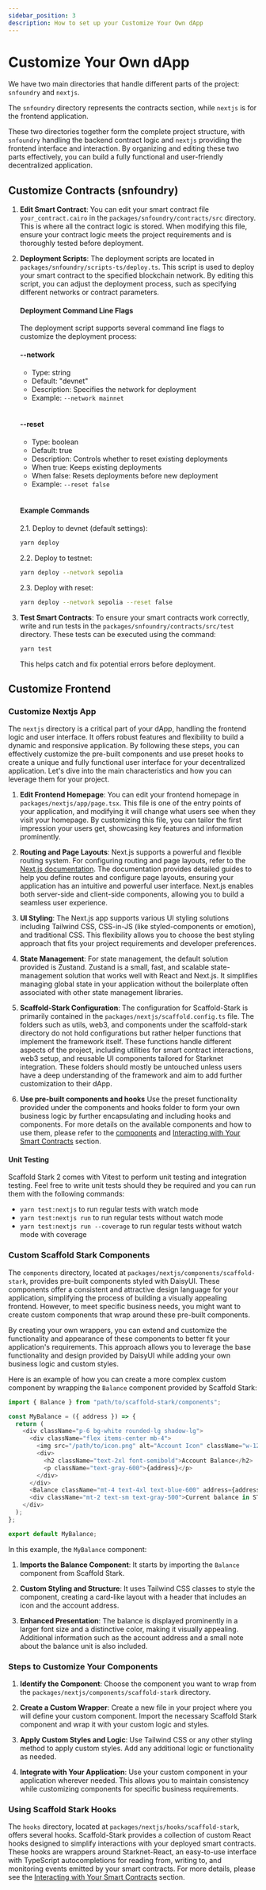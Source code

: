 ```yaml
---
sidebar_position: 3
description: How to set up your Customize Your Own dApp
---
```


# Customize Your Own dApp

We have two main directories that handle different parts of the project: `snfoundry` and `nextjs`.

The `snfoundry` directory represents the contracts section, while `nextjs` is for the frontend application.

These two directories together form the complete project structure, with `snfoundry` handling the backend contract logic and `nextjs` providing the frontend interface and interaction. By organizing and editing these two parts effectively, you can build a fully functional and user-friendly decentralized application.

## Customize Contracts (snfoundry)

1. **Edit Smart Contract**:
   You can edit your smart contract file `your_contract.cairo` in the `packages/snfoundry/contracts/src` directory. This is where all the contract logic is stored. When modifying this file, ensure your contract logic meets the project requirements and is thoroughly tested before deployment.

2. **Deployment Scripts**:
   The deployment scripts are located in `packages/snfoundry/scripts-ts/deploy.ts`. This script is used to deploy your smart contract to the specified blockchain network. By editing this script, you can adjust the deployment process, such as specifying different networks or contract parameters.

   #### Deployment Command Line Flags

   The deployment script supports several command line flags to customize the deployment process:

   #### --network

   - Type: string
   - Default: "devnet"
   - Description: Specifies the network for deployment
   - Example: `--network mainnet`

   <br />

   #### --reset

   - Type: boolean
   - Default: true
   - Description: Controls whether to reset existing deployments
   - When true: Keeps existing deployments
   - When false: Resets deployments before new deployment
   - Example: `--reset false`

   <br />

   #### Example Commands

   2.1. Deploy to devnet (default settings):

   ```bash
   yarn deploy
   ```

   2.2. Deploy to testnet:

   ```bash
   yarn deploy --network sepolia
   ```

   2.3. Deploy with reset:

   ```bash
   yarn deploy --network sepolia --reset false
   ```

3. **Test Smart Contracts**:
   To ensure your smart contracts work correctly, write and run tests in the `packages/snfoundry/contracts/src/test` directory. These tests can be executed using the command:
   ```bash
   yarn test
   ```
   This helps catch and fix potential errors before deployment.

## Customize Frontend

### Customize Nextjs App

The `nextjs` directory is a critical part of your dApp, handling the frontend logic and user interface. It offers robust features and flexibility to build a dynamic and responsive application.
By following these steps, you can effectively customize the pre-built components and use preset hooks to create a unique and fully functional user interface for your decentralized application.
Let's dive into the main characteristics and how you can leverage them for your project.

1. **Edit Frontend Homepage**:
   You can edit your frontend homepage in `packages/nextjs/app/page.tsx`.
   This file is one of the entry points of your application, and modifying it will change what users see when they visit your homepage.
   By customizing this file, you can tailor the first impression your users get, showcasing key features and information prominently.

2. **Routing and Page Layouts**:
   Next.js supports a powerful and flexible routing system. For configuring routing and page layouts, refer to the [Next.js documentation](https://nextjs.org/docs/app/building-your-application/routing).
   The documentation provides detailed guides to help you define routes and configure page layouts, ensuring your application has an intuitive and powerful user interface. Next.js enables both server-side and client-side components, allowing you to build a seamless user experience.

3. **UI Styling**:
   The Next.js app supports various UI styling solutions including Tailwind CSS, CSS-in-JS (like styled-components or emotion), and traditional CSS. This flexibility allows you to choose the best styling approach that fits your project requirements and developer preferences.

4. **State Management**:
   For state management, the default solution provided is Zustand. Zustand is a small, fast, and scalable state-management solution that works well with React and Next.js. It simplifies managing global state in your application without the boilerplate often associated with other state management libraries.

5. **Scaffold-Stark Configuration**:
   The configuration for Scaffold-Stark is primarily contained in the `packages/nextjs/scaffold.config.ts` file.
   The folders such as utils, web3, and components under the scaffold-stark directory do not hold configurations but rather helper functions that implement the framework itself. These functions handle different aspects of the project, including utilities for smart contract interactions, web3 setup, and reusable UI components tailored for Starknet integration.
   These folders should mostly be untouched unless users have a deep understanding of the framework and aim to add further customization to their dApp.

6. **Use pre-built components and hooks**
   Use the preset functionality provided under the components and hooks folder to form your own business logic by further encapsulating and including hooks and components.
   For more details on the available components and how to use them, please refer to the [components](../components) and [Interacting with Your Smart Contracts](../hooks) section.

#### Unit Testing

Scaffold Stark 2 comes with Vitest to perform unit testing and integration testing. Feel free to write unit tests should they be required and you can run them with the following commands:

- `yarn test:nextjs` to run regular tests with watch mode
- `yarn test:nextjs run` to run regular tests without watch mode
- `yarn test:nextjs run --coverage` to run regular tests without watch mode with coverage

### Custom Scaffold Stark Components

The `components` directory, located at `packages/nextjs/components/scaffold-stark`, provides pre-built components styled with DaisyUI. These components offer a consistent and attractive design language for your application, simplifying the process of building a visually appealing frontend. However, to meet specific business needs, you might want to create custom components that wrap around these pre-built components.

By creating your own wrappers, you can extend and customize the functionality and appearance of these components to better fit your application's requirements. This approach allows you to leverage the base functionality and design provided by DaisyUI while adding your own business logic and custom styles.

Here is an example of how you can create a more complex custom component by wrapping the `Balance` component provided by Scaffold Stark:

```js
import { Balance } from "path/to/scaffold-stark/components";

const MyBalance = ({ address }) => {
  return (
    <div className="p-6 bg-white rounded-lg shadow-lg">
      <div className="flex items-center mb-4">
        <img src="/path/to/icon.png" alt="Account Icon" className="w-12 h-12 rounded-full mr-4" />
        <div>
          <h2 className="text-2xl font-semibold">Account Balance</h2>
          <p className="text-gray-600">{address}</p>
        </div>
      </div>
      <Balance className="mt-4 text-4xl text-blue-600" address={address} />
      <div className="mt-2 text-sm text-gray-500">Current balance in STRK</div>
    </div>
  );
};

export default MyBalance;
```

In this example, the `MyBalance` component:

1. **Imports the Balance Component**: It starts by importing the `Balance` component from Scaffold Stark.

2. **Custom Styling and Structure**: It uses Tailwind CSS classes to style the component, creating a card-like layout with a header that includes an icon and the account address.

3. **Enhanced Presentation**: The balance is displayed prominently in a larger font size and a distinctive color, making it visually appealing. Additional information such as the account address and a small note about the balance unit is also included.

### Steps to Customize Your Components

1. **Identify the Component**:
   Choose the component you want to wrap from the `packages/nextjs/components/scaffold-stark` directory.

2. **Create a Custom Wrapper**:
   Create a new file in your project where you will define your custom component. Import the necessary Scaffold Stark component and wrap it with your custom logic and styles.

3. **Apply Custom Styles and Logic**:
   Use Tailwind CSS or any other styling method to apply custom styles. Add any additional logic or functionality as needed.

4. **Integrate with Your Application**:
   Use your custom component in your application wherever needed. This allows you to maintain consistency while customizing components for specific business requirements.

### Using Scaffold Stark Hooks

The `hooks` directory, located at `packages/nextjs/hooks/scaffold-stark`, offers several hooks.
Scaffold-Stark provides a collection of custom React hooks designed to simplify interactions with your deployed smart contracts.
These hooks are wrappers around Starknet-React, an easy-to-use interface with TypeScript autocompletions for reading from, writing to, and monitoring events emitted by your smart contracts.
For more details, please see the [Interacting with Your Smart Contracts](../hooks) section.

